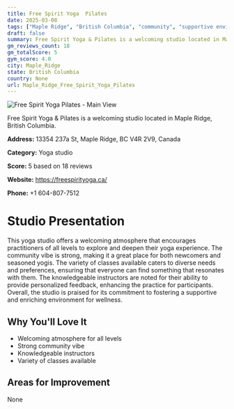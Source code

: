 ```yaml
---
title: Free Spirit Yoga  Pilates
date: 2025-03-08
tags: ["Maple Ridge", "British Columbia", "community", "supportive environment", "Maple Ridge"]  
draft: false
summary: Free Spirit Yoga & Pilates is a welcoming studio located in Maple Ridge, British Columbia.
gm_reviews_count: 18
gm_totalScore: 5
gym_score: 4.0
city: Maple_Ridge
state: British Columbia
country: None
url: Maple_Ridge_Free_Spirit_Yoga_Pilates
---
```


<div className="aspect-[16/9] relative my-8">
  <img 
    src="https://streetviewpixels-pa.googleapis.com/v1/thumbnail?panoid=rfkw0m_1seyKvJVMVtbvzA&cb_client=search.gws-prod.gps&w=408&h=240&yaw=116.41721&pitch=0&thumbfov=100"
    alt="Free Spirit Yoga  Pilates - Main View"
    className="object-cover absolute inset-0 w-full h-full rounded-lg"
  />
</div>

Free Spirit Yoga & Pilates is a welcoming studio located in Maple Ridge, British Columbia.

**Address:** 13354 237a St, Maple Ridge, BC V4R 2V9, Canada

**Category:** Yoga studio

**Score:** 5 based on 18 reviews

**Website:** https://freespirityoga.ca/

**Phone:** +1 604-807-7512

# Studio Presentation

This yoga studio offers a welcoming atmosphere that encourages practitioners of all levels to explore and deepen their yoga experience. The community vibe is strong, making it a great place for both newcomers and seasoned yogis. The variety of classes available caters to diverse needs and preferences, ensuring that everyone can find something that resonates with them. The knowledgeable instructors are noted for their ability to provide personalized feedback, enhancing the practice for participants. Overall, the studio is praised for its commitment to fostering a supportive and enriching environment for wellness.



## Why You'll Love It

- Welcoming atmosphere for all levels
- Strong community vibe
- Knowledgeable instructors
- Variety of classes available

## Areas for Improvement

None

<div className="grid grid-cols-1 xl:grid-cols-2 gap-4 my-8">

</div>